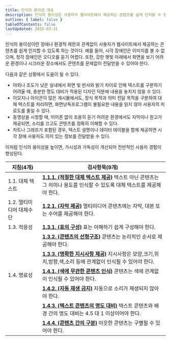 ```yaml
---
title: 인식의 용이성 개요
description: 인식의 용이성은 사용자가 웹사이트에서 제공하는 콘텐츠를 쉽게 인지할 수 있도록 하는 것
outline: { label: false }
tableOfContents: false
lastUpdated: 2025-03-31
---
```


인식의 용이성이란 장애나 환경적 제한과 관계없이 사용자가 웹사이트에서 제공하는 콘텐츠를 쉽게 인지할 수 있도록 하는 것이다. 예를 들어, 시각 장애인은 이미지를 볼 수 없으며, 청각 장애인은 오디오를 듣기 어렵다. 또한, 강한 햇빛 아래에서 화면을 보기 어려운 환경이나 시끄러운 장소에서도 콘텐츠를 문제없이 전달받을 수 있어야 한다.

다음과 같은 상황에서 도움이 될 수 있다.

-	야외나 조도가 낮은 실내에서 화면 빛 반사와 밝기 차이로 인해 텍스트를 구분하기 어려울 때, 충분한 명도 대비가 적용된 디자인 덕분에 내용을 놓치지 않을 수 있다.
-	이모지나 아이콘이 많은 게시물에서도, 장식 목적과 의미 전달 목적을 구분하여 대체 텍스트를 처리하면, 화면낭독프로그램이 불필요한 내용을 읽지 않아 사용자의 피로도를 줄일 수 있다.
-	동영상을 시청할 때, 이어폰 없이 조용히 듣기 어려운 환경에서도 자막이나 원고가 제공되면, 소리를 끄고도 콘텐츠를 정확히 이해할 수 있다.
-	차트나 그래프가 포함된 경우, 텍스트 설명이나 데이터 테이블을 함께 제공하면 시각 장애 사용자도 의미 있는 정보를 전달받을 수 있다.

이처럼 인식의 용이성을 높이면, 가시성과 가독성이 개선되어 전반적인 사용자 경험이 향상된다.

| **지침(4개)** | **검사항목(9개)** |
| --- | --- |
| 1.1. 대체 텍스트 | **[1.1.1. (적절한 대체 텍스트 제공)](./1/1)** 텍스트 아닌 콘텐츠는 그 의미나 용도를 인식할 수 있도록 대체 텍스트를 제공해야 한다. |
| 1.2. 멀티미디어 대체수단 | **[1.2.1. (자막 제공)](./2/1)** 멀티미디어 콘텐츠에는 자막, 대본 또는 수어를 제공해야 한다. |
| 1.3. 적응성 | **[1.3.1. (표의 구성)](./3/1)** 표는 이해하기 쉽게 구성해야 한다. |
|| **[1.3.2. (콘텐츠의 선형구조)](./3/2)** 콘텐츠는 논리적인 순서로 제공해야 한다. |
|| **[1.3.3. (명확한 지시사항 제공)](./3/3)** 지시사항은 모양,크기,위치,방향,색,소리 등에 관계없이 인식될 수 있어야 한다. |
| 1.4. 명료성 | **[1.4.1. (색에 무관한 콘텐츠 인식)](./4/1)** 콘텐츠는 색에 관계없이 인식될 수 있어야 한다. |
|| **[1.4.2. (자동 재생 금지)](./4/2)** 자동으로 소리가 재생되지 않아야 한다. |
|| **[1.4.3. (텍스트 콘텐츠의 명도 대비)](./4/3)** 텍스트 콘텐츠와 배경 간의 명도 대비는 4.5 대 1 이상이어야 한다. |
|| **[1.4.4. (콘텐츠 간의 구분)](./4/4)** 이웃한 콘텐츠는 구별될 수 있어야 한다. |